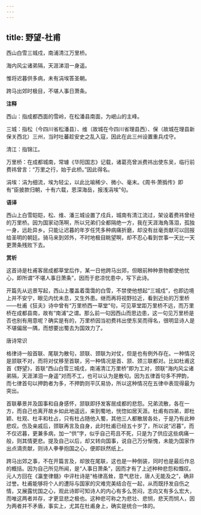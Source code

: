 ```yaml
---
---
---
```

title: 野望-杜甫
---

西山白雪三城戍，南浦清江万里桥。

海内风尘诸弟隔，天涯涕泪一身遥。

惟将迟暮供多病，未有涓埃答圣朝。

跨马出郊时极目，不堪人事日萧条。

**注释**

西山：指成都西面的雪岭，在松潘县南面，为岷山的主峰。

三城：指松（今四川省松潘县）、维（故城在今四川省理县西）、保（故城在理县新保关西北）三州，当时吐蕃趁安史之乱入寇，因此在此三州设置重兵戍守。

清江：指锦江。

万里桥：在成都城南，常璩《华阳国志》记载，诸葛亮曾派费祎出使东吴，临行前费祎曾言：“万里之行，始于此桥。”因此得名。

涓埃：涓为细流，埃为轻尘，以此比喻稀少、微小、毫末。《周书·萧撝传》即有“臣披款归朝，十有六载，恩深海岳，报浅涓埃”句。

**语译**

西山上白雪皑皑，松、维、潘三城设置了戍兵，城南有清江流过，架设着费祎曾经的万里桥。因为国家动荡啊，所以兄弟们全都隔绝一方，我在天涯海角落泪，孤独一身，远赴异乡。只能让迟暮的年岁任凭多种病痛折磨，却没有丝毫贡献可以回报给圣明的朝廷。骑马来到郊外，不时地极目眺望啊，却不忍心看到世事一天比一天更萧条残败下去。

**赏析**

这首诗是杜甫客居成都草堂后作，某一日他跨马出郊，但眼前种种景物都使他忧心，即所谓“不堪人事日萧条”，因而于悲凉忧患中，写下此诗。

开篇先从远景写起，西山上覆盖着霭霭的白雪，不禁使他想起“三城戍”，也即边境上并不安宁，眼见内忧未息，又生外患。继而再将视野拉近，看到近处的万里桥——杜甫《狂夫》诗中曾有“万里桥西一草堂”句，可见草堂距万里桥不远，而万里桥在成都县南，故有“南浦”之谓。那么前一句因西山而思边患，这一句见万里桥是否也别有用意呢？确实是有的，万里桥因当初费祎出使东吴而得名，很明显诗人是不堪偏居一隅，而想要出蜀去为国效力了。

唐诗常识

格律诗一般首联、尾联为散句，颔联、颈联为对仗，但是也有例外存在。一种情况是颔联不对，而将对仗移至首联，另一种情况是首、颔、颈三联都对。比如杜甫这首《野望》，首联“西山白雪三城戍，南浦清江万里桥”即为工对，颈联“海内风尘诸弟隔，天涯涕泪一身遥”对而不工，也可以认为是散句。因为五律首句多不押韵，而七律首句以押韵者为多，不押韵则平仄易协，所以这种情况在五律中表现得最为突出。

首联摹景并及国事和自身感怀，颔联即抒发客居成都的悲怨。兄弟流散，各在一方，而自己也离开故乡如此地遥远，来到蜀地，恍惚如居天涯。杜甫有四弟，即杜颖、杜观、杜丰和杜占，只有杜占随他入蜀，其他三人都散居各处，于是乃有此种悲叹。伤及亲戚后，颈联再言及自身，此时杜甫已经五十岁了，所以说“迟暮”，而不仅迟暮，更兼多病，加一“供”字，似乎自己苟且不死，只是为了供应这些病痛一般，则其情更悲。提及自己以后，却又转向国事，说自己万分惭愧，未能为国家作出点滴贡献，则诗人拳拳抱国之心，便即跃然纸上。

跨马出郊之事，不在开篇言及，却放在尾联，这也是一种倒装，同时也是最后作总的概括。因为自己所见所闻，是“人事日萧条”，因而才有了上述种种悲怨和慨叹。元人方回在《瀛奎律髓》中评杜诗是“格律高耸，意气悲壮，唐人无能及之”，确非过誉。杜甫能够将个人的遭际与国家的灾难完美结合在一起，从而既抒发自伤之情，又展露忧国之心，观此诗即可知诗人的内心有多么苦闷，志向又有多么宏大，而唯这两者并存，才更显悲之极也。这种悲可称之为悲壮、悲悯，悲天而悯人，因为两者并不矛盾，事实上，尤其在杜甫身上，确实是统合一体的。